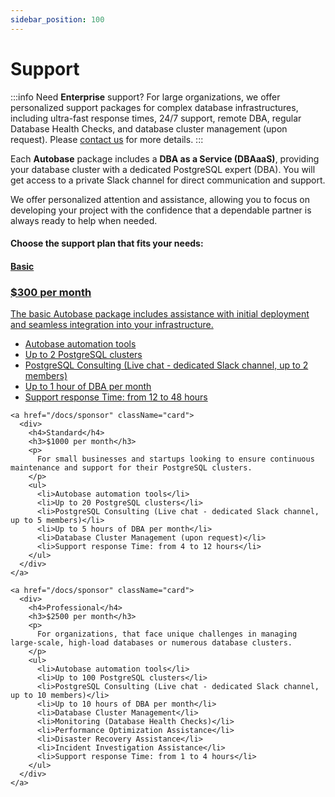 ```yaml
---
sidebar_position: 100
---
```


# Support

:::info
Need <strong>Enterprise</strong> support? For large organizations, we offer personalized support packages for complex database infrastructures, 
including ultra-fast response times, 24/7 support, remote DBA, regular Database Health Checks, and database cluster management (upon request). 
Please <a href="mailto:info@autobase.tech">contact us</a> for more details.
:::

Each  <strong>Autobase</strong> package includes a <strong>DBA as a Service (DBAaaS)</strong>, providing your database cluster with a dedicated PostgreSQL expert (DBA).
You will get access to a private Slack channel for direct communication and support.

We offer personalized attention and assistance, allowing you to focus on developing your project with the confidence that a dependable partner is always ready to help when needed.

#### Choose the support plan that fits your needs:


<div className="support-page"> 
  <div className="card-container">
    <a href="/docs/sponsor" className="card">
      <div>
        <h4>Basic</h4>
        <h3>$300 per month</h3>
        <p>
          The basic Autobase package includes assistance with initial deployment and seamless integration into your infrastructure.
        </p>
        <ul>
          <li>Autobase automation tools</li>
          <li>Up to 2 PostgreSQL clusters</li>
          <li>PostgreSQL Consulting (Live chat - dedicated Slack channel, up to 2 members)</li>
          <li>Up to 1 hour of DBA per month</li>
          <li>Support response Time: from 12 to 48 hours</li>
        </ul>
      </div>
    </a>

    <a href="/docs/sponsor" className="card">
      <div>
        <h4>Standard</h4>
        <h3>$1000 per month</h3>
        <p>
          For small businesses and startups looking to ensure continuous maintenance and support for their PostgreSQL clusters.
        </p>
        <ul>
          <li>Autobase automation tools</li>
          <li>Up to 20 PostgreSQL clusters</li>
          <li>PostgreSQL Consulting (Live chat - dedicated Slack channel, up to 5 members)</li>
          <li>Up to 5 hours of DBA per month</li>
          <li>Database Cluster Management (upon request)</li>
          <li>Support response Time: from 4 to 12 hours</li>
        </ul>
      </div>
    </a>

    <a href="/docs/sponsor" className="card">
      <div>
        <h4>Professional</h4>
        <h3>$2500 per month</h3>
        <p>
          For organizations, that face unique challenges in managing large-scale, high-load databases or numerous database clusters.
        </p>
        <ul>
          <li>Autobase automation tools</li>
          <li>Up to 100 PostgreSQL clusters</li>
          <li>PostgreSQL Consulting (Live chat - dedicated Slack channel, up to 10 members)</li>
          <li>Up to 10 hours of DBA per month</li>
          <li>Database Cluster Management</li>
          <li>Monitoring (Database Health Checks)</li>
          <li>Performance Optimization Assistance</li>
          <li>Disaster Recovery Assistance</li>
          <li>Incident Investigation Assistance</li>
          <li>Support response Time: from 1 to 4 hours</li>
        </ul>
      </div>
    </a>
  </div>
</div>
